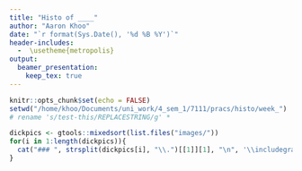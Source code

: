 ```yaml
---
title: "Histo of ____"
author: "Aaron Khoo"
date: "`r format(Sys.Date(), '%d %B %Y')`"
header-includes:
  -  \usetheme{metropolis}
output:
  beamer_presentation:
    keep_tex: true
---
```


```r
knitr::opts_chunk$set(echo = FALSE)
setwd("/home/khoo/Documents/uni_work/4_sem_1/7111/pracs/histo/week_")
# rename 's/test-this/REPLACESTRING/g' *
```

```r
dickpics <- gtools::mixedsort(list.files("images/"))
for(i in 1:length(dickpics)){
  cat("### ", strsplit(dickpics[i], "\\.")[[1]][1], "\n", '\\includegraphics[width=\\linewidth,height=\\textheight,keepaspectratio]{{"', file.path("images", strsplit(dickpics[i], "\\.")[[1]][1]), '"}.PNG}', "\n", "\n", sep = "")
}
```